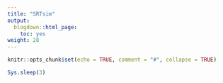 ```yaml
---
title: "SRTsim"
output:
  blogdown::html_page:
    toc: yes
weight: 28
---
```


<!-- github markdown built using 
rmarkdown::render("vignettes/SPsimSeq.Rmd", output_format = rmarkdown::github_document())
-->

```r
knitr::opts_chunk$set(echo = TRUE, comment = "#", collapse = TRUE)
```


```r
Sys.sleep(3)
```

